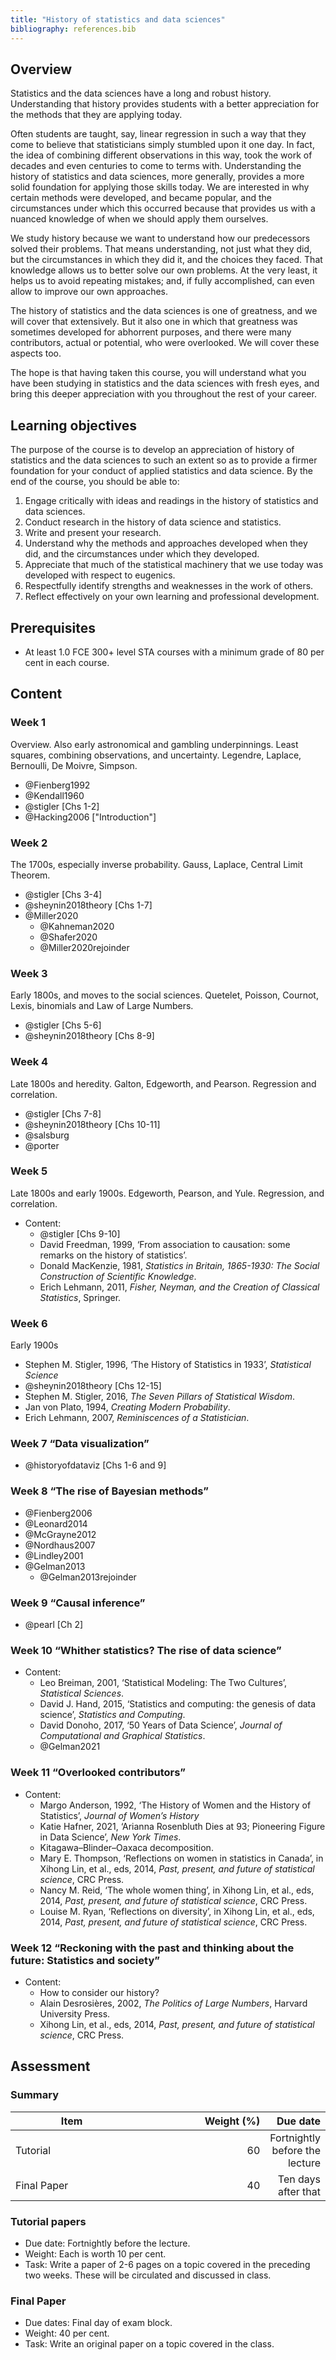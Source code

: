 ```yaml
---
title: "History of statistics and data sciences"
bibliography: references.bib
---
```



## Overview

Statistics and the data sciences have a long and robust history. Understanding that history provides students with a better appreciation for the methods that they are applying today.

Often students are taught, say, linear regression in such a way that they come to believe that statisticians simply stumbled upon it one day. In fact, the idea of combining different observations in this way, took the work of decades and even centuries to come to terms with. Understanding the history of statistics and data sciences, more generally, provides a more solid foundation for applying those skills today. We are interested in why certain methods were developed, and became popular, and the circumstances under which this occurred because that provides us with a nuanced knowledge of when we should apply them ourselves.

We study history because we want to understand how our predecessors solved their problems. That means understanding, not just what they did, but the circumstances in which they did it, and the choices they faced. That knowledge allows us to better solve our own problems. At the very least, it helps us to avoid repeating mistakes; and, if fully accomplished, can even allow to improve our own approaches.

The history of statistics and the data sciences is one of greatness, and we will cover that extensively. But it also one in which that greatness was sometimes developed for abhorrent purposes, and there were many contributors, actual or potential, who were overlooked. We will cover these aspects too.

The hope is that having taken this course, you will understand what you have been studying in statistics and the data sciences with fresh eyes, and bring this deeper appreciation with you throughout the rest of your career.


## Learning objectives

The purpose of the course is to develop an appreciation of history of statistics and the data sciences to such an extent so as to provide a firmer foundation for your conduct of applied statistics and data science. By the end of the course, you should be able to:

1. Engage critically with ideas and readings in the history of statistics and data sciences.
2. Conduct research in the history of data science and statistics.
3. Write and present your research.
4. Understand why the methods and approaches developed when they did, and the circumstances under which they developed.
5. Appreciate that much of the statistical machinery that we use today was developed with respect to eugenics.
6. Respectfully identify strengths and weaknesses in the work of others.
7. Reflect effectively on your own learning and professional development.

## Prerequisites

- At least 1.0 FCE 300+ level STA courses with a minimum grade of 80 per cent in each course.



## Content

### Week 1

Overview. Also early astronomical and gambling underpinnings. Least squares, combining observations, and uncertainty. Legendre, Laplace, Bernoulli, De Moivre, Simpson.


- @Fienberg1992
- @Kendall1960
- @stigler [Chs 1-2]
- @Hacking2006 ["Introduction"]
  
### Week 2

The 1700s, especially inverse probability. Gauss, Laplace, Central Limit Theorem.

- @stigler [Chs 3-4]
- @sheynin2018theory [Chs 1-7]
- @Miller2020   
  - @Kahneman2020
  - @Shafer2020
  - @Miller2020rejoinder

### Week 3

Early 1800s, and moves to the social sciences. Quetelet, Poisson, Cournot, Lexis, binomials and Law of Large Numbers.

- @stigler [Chs 5-6]
- @sheynin2018theory [Chs 8-9]
  

### Week 4

Late 1800s and heredity. Galton, Edgeworth, and Pearson. Regression and correlation.

- @stigler [Chs 7-8]
- @sheynin2018theory [Chs 10-11]
- @salsburg
- @porter


### Week 5

Late 1800s and early 1900s. Edgeworth, Pearson, and Yule. Regression, and correlation.

- Content: 
  - @stigler [Chs 9-10]
  - David Freedman, 1999, 'From association to causation: some remarks on the history of statistics'. 
  - Donald MacKenzie, 1981, *Statistics in Britain, 1865-1930: The Social Construction of Scientific Knowledge*.
  - Erich Lehmann, 2011, *Fisher, Neyman, and the Creation of Classical Statistics*, Springer.

### Week 6

Early 1900s

  - Stephen M. Stigler, 1996, 'The History of Statistics in 1933', *Statistical Science*
  - @sheynin2018theory [Chs 12-15]
  - Stephen M. Stigler, 2016, *The Seven Pillars of Statistical Wisdom*.
  - Jan von Plato, 1994, *Creating Modern Probability*.
  - Erich Lehmann, 2007, *Reminiscences of a Statistician*.

### Week 7 "Data visualization"

- @historyofdataviz [Chs 1-6 and 9]

### Week 8 "The rise of Bayesian methods"

- @Fienberg2006
- @Leonard2014
- @McGrayne2012
- @Nordhaus2007
- @Lindley2001
- @Gelman2013
  - @Gelman2013rejoinder

### Week 9 "Causal inference"

- @pearl [Ch 2]

### Week 10 "Whither statistics? The rise of data science"

- Content: 
  - Leo Breiman, 2001, 'Statistical Modeling: The Two Cultures', *Statistical Sciences*.
  - David J. Hand, 2015, 'Statistics and computing: the genesis of data science', *Statistics and Computing*.
  - David Donoho, 2017, '50 Years of Data Science', *Journal of Computational and Graphical Statistics*.
  - @Gelman2021
  
### Week 11 "Overlooked contributors"

- Content: 
  - Margo Anderson, 1992, 'The History of Women and the History of Statistics', *Journal of Women's History*
  - Katie Hafner, 2021, 'Arianna Rosenbluth Dies at 93; Pioneering Figure in Data Science', *New York Times*.
  - Kitagawa–Blinder–Oaxaca decomposition.
  - Mary E. Thompson, 'Reflections on women in statistics in Canada', in Xihong Lin, et al., eds, 2014, *Past, present, and future of statistical science*, CRC Press.
  - Nancy M. Reid, 'The whole women thing', in Xihong Lin, et al., eds, 2014, *Past, present, and future of statistical science*, CRC Press.
  - Louise M. Ryan, 'Reflections on diversity', in Xihong Lin, et al., eds, 2014, *Past, present, and future of statistical science*, CRC Press.


### Week 12 "Reckoning with the past and thinking about the future: Statistics and society"

- Content: 
  - How to consider our history?
  - Alain Desrosières, 2002, *The Politics of Large Numbers*, Harvard University Press.
  - Xihong Lin, et al., eds, 2014, *Past, present, and future of statistical science*, CRC Press.



  
  

## Assessment

### Summary


| Item 								| Weight (%) | Due date |
| ------------- | -------------:| -----:|
| Tutorial 						| 60 		 | Fortnightly before the lecture |
| Final Paper 				| 40 		 | Ten days after that |

### Tutorial papers

- Due date: Fortnightly before the lecture. 
- Weight: Each is worth 10 per cent.
- Task: Write a paper of 2-6 pages on a topic covered in the preceding two weeks. These will be circulated and discussed in class.


### Final Paper

- Due dates: Final day of exam block.
- Weight: 40 per cent.
- Task: Write an original paper on a topic covered in the class.



